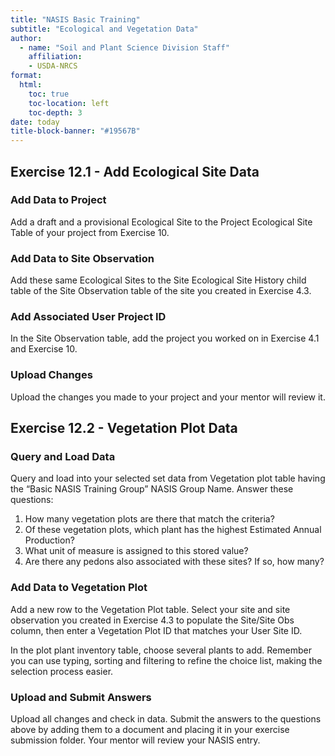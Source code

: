 ```yaml
---
title: "NASIS Basic Training"
subtitle: "Ecological and Vegetation Data"
author:
  - name: "Soil and Plant Science Division Staff"
    affiliation:
    - USDA-NRCS
format:
  html:
    toc: true
    toc-location: left
    toc-depth: 3
date: today
title-block-banner: "#19567B"
---
```


## Exercise 12.1 - Add Ecological Site Data

### Add Data to Project

Add a draft and a provisional Ecological Site to the Project Ecological Site Table of your project from Exercise 10.

### Add Data to Site Observation

Add these same Ecological Sites to the Site Ecological Site History child table of the Site Observation table of the site you created in Exercise 4.3.

### Add Associated User Project ID

In the Site Observation table, add the project you worked on in Exercise 4.1 and Exercise 10.

### Upload Changes

Upload the changes you made to your project and your mentor will review it.

## Exercise 12.2 - Vegetation Plot Data

### Query and Load Data

Query and load into your selected set data from Vegetation plot table having the "Basic NASIS Training Group" NASIS Group Name. Answer these questions:

1. How many vegetation plots are there that match the criteria?
2. Of these vegetation plots, which plant has the highest Estimated Annual Production?
3. What unit of measure is assigned to this stored value?
4. Are there any pedons also associated with these sites? If so, how many?

### Add Data to Vegetation Plot

Add a new row to the Vegetation Plot table. Select your site and site observation you created in Exercise 4.3 to populate the Site/Site Obs column, then enter a Vegetation Plot ID that matches your User Site ID.

In the plot plant inventory table, choose several plants to add. Remember you can use typing, sorting and filtering to refine the choice list, making the selection process easier.

### Upload and Submit Answers

Upload all changes and check in data. Submit the answers to the questions above by adding them to a document and placing it in your exercise submission folder. Your mentor will review your NASIS entry.